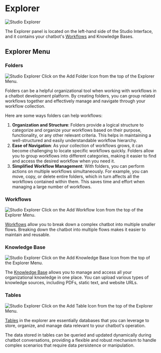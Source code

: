 # Explorer

![Studio Explorer](/docs/content/studio-explorer.png)

The Explorer panel is located on the left-hand side of the Studio Interface, and it contains your chatbot's [Workflows](./workflows/) and Knowledge Bases.

## Explorer Menu

### Folders

![Studio Explorer](/docs/content/add-folder.png)
Click on the Add Folder Icon from the top of the Explorer Menu.

Folders can be a helpful organizational tool when working with workflows in a chatbot development platform. By creating folders, you can group related workflows together and effectively manage and navigate through your workflow collection.

Here are some ways folders can help workflows:
1. **Organization and Structure**: Folders provide a logical structure to categorize and organize your workflows based on their purpose, functionality, or any other relevant criteria. This helps in maintaining a well-structured and easily understandable workflow hierarchy.
2. **Ease of Navigation**: As your collection of workflows grows, it can become challenging to locate specific workflows quickly. Folders allow you to group workflows into different categories, making it easier to find and access the desired workflow when you need it.
3. **Simplified Workflow Management**: With folders, you can perform actions on multiple workflows simultaneously. For example, you can move, copy, or delete entire folders, which in turn affects all the workflows contained within them. This saves time and effort when managing a large number of workflows.

### Workflows

![Studio Explorer](/docs/content/add-workflow.png)
Click on the Add Workflow Icon from the top of the Explorer Menu.

[Workflows](./workflows/) allow you to break down a complex chatbot into multiple smaller flows. Breaking down the chatbot into multiple flows makes it easier to maintain and reusable.

### Knowledge Base

![Studio Explorer](/docs/content/add-kb.png)
Click on the Add Knowledge Base Icon from the top of the Explorer Menu.

The [Knowledge Base](./knowledge-base/) allows you to manage and access all your organizational knowledge in one place. You can upload various types of knowledge sources, including PDFs, static text, and website URLs.


### Tables

![Studio Explorer](/docs/content/add-table.png)
Click on the Add Table Icon from the top of the Explorer Menu.

[Tables](./tables/) in the explorer are essentially databases that you can leverage to store, organize, and manage data relevant to your chatbot's operation.

The data stored in tables can be queried and updated dynamically during chatbot conversations, providing a flexible and robust mechanism to handle complex scenarios that require data persistence or manipulation.